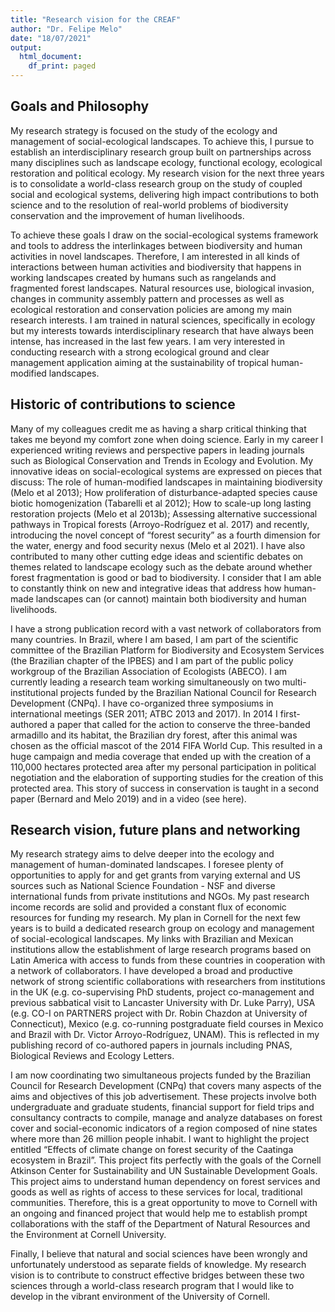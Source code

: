 ```yaml
---
title: "Research vision for the CREAF"
author: "Dr. Felipe Melo"
date: "18/07/2021"
output:
  html_document:
    df_print: paged
---
```


## **Goals and Philosophy**
My research strategy is focused on the study of the ecology and management of social-ecological landscapes. To achieve this, I pursue to establish an interdisciplinary research group built on partnerships across many disciplines such as landscape ecology, functional ecology, ecological restoration and political ecology. My research vision for the next three years is to consolidate a world-class research group on the study of coupled social and ecological systems, delivering high impact contributions to both science and to the resolution of real-world problems of biodiversity conservation and the improvement of human livelihoods. 

To achieve these goals I draw on the social-ecological systems framework and tools to address the interlinkages between biodiversity and human activities in novel landscapes. Therefore, I am interested in all kinds of interactions between human activities and biodiversity that happens in working landscapes created by humans such as rangelands and fragmented forest landscapes. Natural resources use, biological invasion, changes in community assembly pattern and processes as well as ecological restoration and conservation policies are among my main research interests. 
I am trained in natural sciences, specifically in ecology but my interests towards interdisciplinary research that have always been intense, has increased in the last few years. I am very interested in conducting research with a strong ecological ground and clear management application aiming at the sustainability of tropical human-modified landscapes.

## **Historic of contributions to science **

Many of my colleagues credit me as having a sharp critical thinking that takes me beyond my comfort zone when doing science. Early in my career I experienced writing reviews and perspective papers in leading journals such as Biological Conservation and Trends in Ecology and Evolution. My innovative ideas on social-ecological systems are expressed on pieces that discuss: The role of human-modified landscapes in maintaining biodiversity (Melo et al 2013); How proliferation of disturbance-adapted species cause biotic homogenization (Tabarelli et al 2012); How to scale-up long lasting restoration projects (Melo et al 2013b); Assessing alternative successional pathways in Tropical forests (Arroyo-Rodríguez et al. 2017) and recently, introducing the novel concept of “forest security” as a fourth dimension for the water, energy and food security nexus (Melo et al 2021). I have also contributed to many other cutting edge ideas and scientific debates on themes related to landscape ecology such as the debate around whether forest fragmentation is good or bad to biodiversity. I consider that I am able to constantly think on new and integrative ideas that address how human-made landscapes can (or cannot) maintain both biodiversity and human livelihoods. 

I have a strong publication record with a vast network of collaborators from many countries. In Brazil, where I am based, I am part of the scientific committee of the Brazilian Platform for Biodiversity and Ecosystem Services (the Brazilian chapter of the IPBES) and I am part of the public policy workgroup of the Brazilian Association of Ecologists (ABECO). I am currently leading a research team working simultaneously on two multi-institutional projects funded by the Brazilian National Council for Research Development (CNPq). I have co-organized three symposiums in international meetings (SER 2011; ATBC 2013 and 2017). In 2014 I first-authored a paper that called for the action to conserve the three-banded armadillo and its habitat, the Brazilian dry forest, after this animal was chosen as the official mascot of the 2014 FIFA World Cup. This resulted in a huge campaign and media coverage that ended up with the creation of a 110,000 hectares protected area after my personal participation in political negotiation and the elaboration of supporting studies for the creation of this protected area. This story of success in conservation is taught in a second paper (Bernard and Melo 2019) and in a video (see here). 


## **Research vision, future plans and networking **

My research strategy aims to delve deeper into the ecology and management of human-dominated landscapes. I foresee plenty of opportunities to apply for and get grants from varying external and US sources such as National Science Foundation - NSF and diverse international funds from private institutions and NGOs. My past research income records are solid and provided a constant flux of economic resources for funding my research. My plan in Cornell for the next few years is to build a dedicated research group on ecology and management of social-ecological landscapes. My links with Brazilian and Mexican institutions allow the establishment of large research programs based on Latin America with access to funds from these countries in cooperation with a network of collaborators. I have developed a broad and productive network of strong scientific collaborations with researchers from institutions in the UK (e.g. co-supervising PhD students, project co-management and previous sabbatical visit to Lancaster University with Dr. Luke Parry), USA (e.g. CO-I on PARTNERS project with Dr. Robin Chazdon at University of Connecticut), Mexico (e.g. co-running postgraduate field courses in Mexico and Brazil with Dr. Victor Arroyo-Rodríguez, UNAM). This is reflected in my publishing record of co-authored papers in journals including PNAS, Biological Reviews and Ecology Letters. 

I am now coordinating two simultaneous projects funded by the Brazilian Council for Research Development (CNPq) that covers many aspects of the aims and objectives of this job advertisement. These projects involve both undergraduate and graduate students, financial support for field trips and consultancy contracts to compile, manage and analyze databases on forest cover and social-economic indicators of a region composed of nine states where more than 26 million people inhabit. I want to highlight the project entitled “Effects of climate change on forest security of the Caatinga ecosystem in Brazil”. This project fits perfectly with the goals of the Cornell Atkinson Center for Sustainability and UN Sustainable Development Goals. This project aims to understand human dependency on forest services and goods as well as rights of access to these services for local, traditional communities. Therefore, this is a great opportunity to move to Cornell with an ongoing and financed project that would help me to establish prompt collaborations with the staff of the Department of Natural Resources and the Environment at Cornell University. 

Finally, I believe that natural and social sciences have been wrongly and unfortunately understood as separate fields of knowledge. My research vision is to contribute to construct effective bridges between these two sciences through a world-class research program that I would like to develop in the vibrant environment of the University of Cornell.
